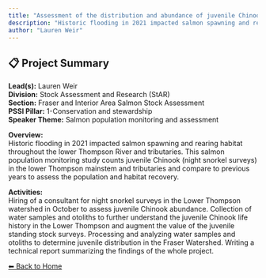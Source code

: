 ```yaml
---
title: "Assessment of the distribution and abundance of juvenile Chinook salmon in the lower Thompson River basin."
description: "Historic flooding in 2021 impacted salmon spawning and rearing habitat throughout the lower Thompson River and tributaries. This salmon population monitoring study counts juvenile Chinook (night snorkel surveys) in the lower Thompson mainstem and tributaries and compare to previous years to assess the population and habitat recovery."
author: "Lauren Weir"
---
```


## 📋 Project Summary

**Lead(s):** Lauren Weir  
**Division:** Stock Assessment and Research (StAR)  
**Section:** Fraser and Interior Area Salmon Stock Assessment  
**PSSI Pillar:** 1-Conservation and stewardship  
**Speaker Theme:** Salmon population monitoring and assessment  

**Overview:**  
Historic flooding in 2021 impacted salmon spawning and rearing habitat throughout the lower Thompson River and tributaries. This salmon population monitoring study counts juvenile Chinook (night snorkel surveys) in the lower Thompson mainstem and tributaries and compare to previous years to assess the population and habitat recovery.   

**Activities:**  
Hiring of a consultant for night snorkel surveys in the Lower Thompson watershed in October to assess juvenile Chinook abundance. Collection of water samples and otoliths to further understand the juvenile Chinook life history in the Lower Thompson and augment the value of the juvenile standing stock surveys. Processing and analyzing water samples and otoliths to determine juvenile distribution in the Fraser Watershed. Writing a technical report summarizing the findings of the whole project.

[⬅ Back to Home](../index.qmd)
